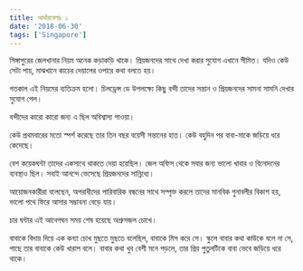 ```yaml
---
title: আধাঁরবেলাঃ ১
date: '2018-06-30'
tags: ['Singapore']
---
```


সিঙ্গাপুরের জেলখানার নিয়ম অনেক কড়াকড়ি থাকে। প্রিয়জনদের সাথে দেখা করার সুযোগ এখানে সীমিত। যদিও কেউ সেটা পায়, মাঝখানে কাচের দেয়ালের ওপারে কথা বলতে হয়।

গতকাল এই নিয়মের ব্যতিক্রম হলো। চিলড্রেন্স ডে উপলক্ষ্যে কিছু বন্দী তাদের সন্তান ও প্রিয়জনদের সামনা সামনি দেখার সুযোগ পেল।

বন্দীদের কারো কারো জন্য এ ছিল অবিশ্বাস্য পাওয়া।

কেউ প্রথমবারের মতো স্পর্শ করেছে তার তিন বছর বয়েসী সন্তানের হাত। কেউ বহুদিন পর বাবা-মাকে জড়িয়ে ধরে কেদেছে।

বেশ কয়েকঘন্টা তাদের একসাথে থাকতে দেয়া হয়েছিল। জেল অফিস থেকে সবার জন্য ভালো খাবার ও বিনোদনের ব্যবস্থাও ছিল। সবাই আনন্দে ভেসেছে প্রিয়জনদের সান্নিধ্যে।

আয়োজনকারীরা বলেছেন, অপরাধীদের পারিবারিক বন্ধনের সাথে সম্পৃক্ত করলে তাদের মানবিক গুনাবলীর বিকাশ হয়, ভালো পথে ফিরে আসার সম্ভাবনা বেড়ে যায়।

চার ঘন্টার এই আবেগঘন সময় শেষ হয়েছে অশ্রুসজল চোখে।

বাবাকে বিদায় দিয়ে এক কন্যা চোখ মুছতে মুছতে বলেছিল, বাবাকে মিস করে সে। স্কুলে বাবার কথা কাউকে বলে না সে, পাছে তার বাবাকে কেউ খারাপ বলে। বাবার কথা খুব বেশী মনে পড়লে, তার প্রিয় পুতুলটিকে বাবা ভেবে জড়িয়ে ধরে থাকে।